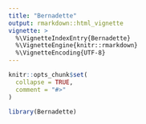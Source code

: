 ---
title: "Bernadette"
output: rmarkdown::html_vignette
vignette: >
  %\VignetteIndexEntry{Bernadette}
  %\VignetteEngine{knitr::rmarkdown}
  %\VignetteEncoding{UTF-8}
---

```{r, include = FALSE}
knitr::opts_chunk$set(
  collapse = TRUE,
  comment = "#>"
)
```

```{r setup}
library(Bernadette)
```


